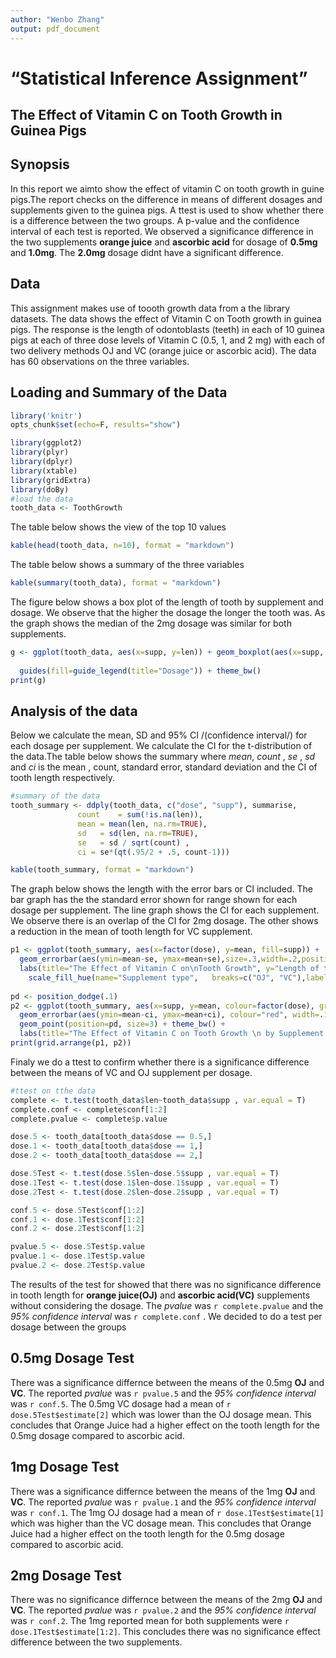```yaml
---
author: "Wenbo Zhang"
output: pdf_document
---
```


"Statistical Inference Assignment"
============================================

The Effect of Vitamin C on Tooth Growth in Guinea Pigs
-------------------------------------------------------

Synopsis
------------
In this report we aimto show the effect of vitamin C on tooth growth in guine pigs.The report checks on the difference in means of different dosages and supplements given to the guinea pigs. A ttest is used to show whether there is a difference between the two groups. A p-value and the confidence interval of each test is reported. We observed a significance difference in the two supplements **orange juice** and **ascorbic acid** for dosage of **0.5mg** and **1.0mg**. The **2.0mg** dosage didnt have a significant difference.

Data
------
This assignment makes use of toooth growth data from a the library datasets. The data shows the effect of Vitamin C on Tooth growth in guinea pigs.  The response is the length of odontoblasts (teeth) in each of 10 guinea pigs at each of three dose levels of Vitamin C (0.5, 1, and 2 mg) with each of two delivery methods OJ and VC (orange juice or ascorbic acid). The data has 60 observations on the three variables. 

Loading and Summary of the Data
---------------------------------

```r
library('knitr')
opts_chunk$set(echo=F, results="show")
```

```r
library(ggplot2)
library(plyr)
library(dplyr)
library(xtable)
library(gridExtra)
library(doBy)
#load the data
tooth_data <- ToothGrowth
```

The table below shows the view of the top 10 values 

```r

kable(head(tooth_data, n=10), format = "markdown")

```


The table below shows a summary of the three variables

```r

kable(summary(tooth_data), format = "markdown")

```


The figure below shows a box plot of the length of tooth by supplement and dosage. We observe that the higher the dosage the longer the tooth was. As the graph shows the median of the 2mg dosage was similar for both supplements.


```r
g <- ggplot(tooth_data, aes(x=supp, y=len)) + geom_boxplot(aes(x=supp, y=len,fill =factor(dose))) + labs(title="Length of tooth by supplement and dosage",
                                                                                                     y="Length of tooth", x="Supplement") +
  guides(fill=guide_legend(title="Dosage")) + theme_bw()
print(g)
```



Analysis of the data
-----------------------
Below we calculate the mean, SD and 95% CI /(confidence interval/) for each dosage per supplement. We calculate the CI for the t-distribution of the data.The table below shows the summary where *mean*, *count* , *se* , *sd* and *ci* is the mean , count, standard error, standard deviation and the CI  of tooth length respectively.

```r
#summary of the data
tooth_summary <- ddply(tooth_data, c("dose", "supp"), summarise,
               count    = sum(!is.na(len)),
               mean = mean(len, na.rm=TRUE),
               sd   = sd(len, na.rm=TRUE),
               se   = sd / sqrt(count) ,
               ci = se*(qt(.95/2 + .5, count-1)))
```

```r

kable(tooth_summary, format = "markdown")

```


The graph below shows  the length with the error bars or CI included. The bar graph has the the standard error shown for range shown for each dosage per supplement. The line graph shows the CI for each supplement. We observe there is an overlap of the CI for 2mg dosage. The other shows a reduction in the mean of tooth length for VC supplement. 


```r
p1 <- ggplot(tooth_summary, aes(x=factor(dose), y=mean, fill=supp)) +   geom_bar(position=position_dodge(), stat="identity", colour="red",  size=.3) +      # Thinner lines
  geom_errorbar(aes(ymin=mean-se, ymax=mean+se),size=.3,width=.2,position=position_dodge(.9)) +
  labs(title="The Effect of Vitamin C on\nTooth Growth", y="Length of tooth", x="Dose (mg)") +
    scale_fill_hue(name="Supplement type",   breaks=c("OJ", "VC"),labels=c("Orange juice", "Ascorbic acid")) + theme_bw()
 
pd <- position_dodge(.1)
p2 <- ggplot(tooth_summary, aes(x=supp, y=mean, colour=factor(dose), group=dose)) + 
  geom_errorbar(aes(ymin=mean-ci, ymax=mean+ci), colour="red", width=.1, position=pd) + geom_line(position=pd) +
  geom_point(position=pd, size=3) + theme_bw() +  
  labs(title="The Effect of Vitamin C on Tooth Growth \n by Supplement and the CI", y="Length of tooth", x="Supplement") + guides(fill=guide_legend(title="Dosage (mg)"))
print(grid.arrange(p1, p2))

```


Finaly we do a ttest to confirm whether there is a significance difference between the means of VC and OJ supplement per dosage. 

```r
#ttest on tthe data
complete <- t.test(tooth_data$len~tooth_data$supp , var.equal = T)
complete.conf <- complete$conf[1:2]
complete.pvalue <- complete$p.value

dose.5 <- tooth_data[tooth_data$dose == 0.5,]
dose.1 <- tooth_data[tooth_data$dose == 1,]
dose.2 <- tooth_data[tooth_data$dose == 2,]

dose.5Test <- t.test(dose.5$len~dose.5$supp , var.equal = T)
dose.1Test <- t.test(dose.1$len~dose.1$supp , var.equal = T)
dose.2Test <- t.test(dose.2$len~dose.2$supp , var.equal = T)

conf.5 <- dose.5Test$conf[1:2]
conf.1 <- dose.1Test$conf[1:2]
conf.2 <- dose.2Test$conf[1:2]

pvalue.5 <- dose.5Test$p.value
pvalue.1 <- dose.1Test$p.value
pvalue.2 <- dose.2Test$p.value
```

The results of the test for showed that there was no significance difference in tooth length for **orange juice(OJ)** and **ascorbic acid(VC)** supplements without considering the dosage. The *pvalue* was `r complete.pvalue` and the *95% confidence interval* was `r complete.conf` . We decided to do a test per dosage between the groups

**0.5mg Dosage Test**
---------------------
There was a significance differnce between the means of the 0.5mg **OJ**  and **VC**. The reported *pvalue* was `r pvalue.5 `  and the *95% confidence interval* was `r conf.5`. The 0.5mg VC dosage had a mean of `r dose.5Test$estimate[2]` which was lower than the OJ dosage mean. This concludes that Orange Juice had a higher effect on the tooth length for the 0.5mg dosage compared to ascorbic acid.

**1mg Dosage Test**
---------------------
There was a significance differnce between the means of the 1mg **OJ**  and **VC**. The reported *pvalue* was `r pvalue.1 `  and the *95% confidence interval* was `r conf.1`. The 1mg OJ dosage had a mean of `r dose.1Test$estimate[1]` which was higher than the VC dosage mean. This concludes that Orange Juice had a higher effect on the tooth length for the 0.5mg dosage compared to ascorbic acid.

**2mg Dosage Test**
---------------------
There was no significance differnce between the means of the 2mg **OJ**  and **VC**. The reported *pvalue* was `r pvalue.2 `  and the *95% confidence interval* was `r conf.2`. The 1mg reported mean for both supplements were `r dose.1Test$estimate[1:2]`. This concludes there was no significance effect difference between the two supplements.



